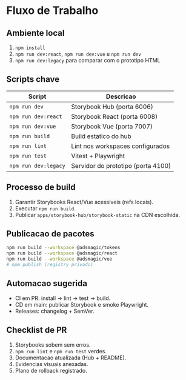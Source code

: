 
<Meta title="Operacoes/Fluxo de Trabalho" />

# Fluxo de Trabalho

## Ambiente local

1. `npm install`
2. `npm run dev:react`, `npm run dev:vue` e `npm run dev`
3. `npm run dev:legacy` para comparar com o prototipo HTML

## Scripts chave

| Script | Descricao |
| --- | --- |
| `npm run dev` | Storybook Hub (porta 6006) |
| `npm run dev:react` | Storybook React (porta 6008) |
| `npm run dev:vue` | Storybook Vue (porta 7007) |
| `npm run build` | Build estatico do hub |
| `npm run lint` | Lint nos workspaces configurados |
| `npm run test` | Vitest + Playwright |
| `npm run dev:legacy` | Servidor do prototipo (porta 4100) |

## Processo de build

1. Garantir Storybooks React/Vue acessiveis (refs locais).
2. Executar `npm run build`.
3. Publicar `apps/storybook-hub/storybook-static` na CDN escolhida.

## Publicacao de pacotes

```bash
npm run build --workspace @adsmagic/tokens
npm run build --workspace @adsmagic/react
npm run build --workspace @adsmagic/vue
# npm publish (registry privado)
```

## Automacao sugerida

- CI em PR: install -> lint -> test -> build.
- CD em main: publicar Storybook e smoke Playwright.
- Releases: changelog + SemVer.

## Checklist de PR

1. Storybooks sobem sem erros.
2. `npm run lint` e `npm run test` verdes.
3. Documentacao atualizada (Hub + README).
4. Evidencias visuais anexadas.
5. Plano de rollback registrado.
